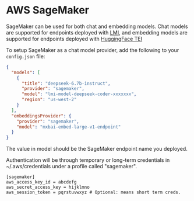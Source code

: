 
# AWS SageMaker

SageMaker can be used for both chat and embedding models. Chat models are supported for endpoints deployed with [LMI](https://docs.djl.ai/docs/serving/serving/docs/lmi/index.html), and embedding models are supported for endpoints deployed with [HuggingFace TEI](https://huggingface.co/blog/sagemaker-huggingface-embedding)

To setup SageMaker as a chat model provider, add the following to your `config.json` file:

```json title="config.json (Deprecated)"
{
  "models": [
    {
      "title": "deepseek-6.7b-instruct",
      "provider": "sagemaker",
      "model": "lmi-model-deepseek-coder-xxxxxxx",
      "region": "us-west-2"
    }
  ],
  "embeddingsProvider": {
    "provider": "sagemaker",
    "model": "mxbai-embed-large-v1-endpoint"
  }
}
```

The value in model should be the SageMaker endpoint name you deployed.

Authentication will be through temporary or long-term credentials in
~/.aws/credentials under a profile called "sagemaker".

```title="~/.aws/credentials
[sagemaker]
aws_access_key_id = abcdefg
aws_secret_access_key = hijklmno
aws_session_token = pqrstuvwxyz # Optional: means short term creds.
```
